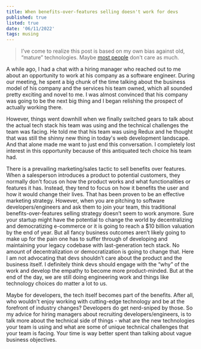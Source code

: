 ```yaml
---
title: When benefits-over-features selling doesn't work for devs
published: true
listed: true
date: '06/11/2022'
tags: musing
---
```


> I’ve come to realize this post is based on my own bias against old, “mature” technologies. Maybe [most people](https://twitter.com/he_zhenghao/status/1532407863334739968) don't care as much. 

A while ago, I had a chat with a hiring manager who reached out to me about an opportunity to work at his company as a software engineer. During our meeting, he spent a big chunk of the time talking about the business model of his company and the services his team owned, which all sounded pretty exciting and novel to me. I was almost convinced that his company was going to be the next big thing and I began relishing the prospect of actually working there. 

However, things went downhill when we finally switched gears to talk about the actual tech stack his team was using and the technical challenges the team was facing. He told me that his team was using Redux and he thought that was still the shinny new thing in today's web development landscape. And that alone made me want to just end this conversation. I completely lost interest in this opportunity because of this antiquated tech choice his team had. 

There is a prevailing marketing/sales tactic to sell benefits over features. When a salesperson introduces a product to potential customers, they normally don't focus on how the product works and what functionalities or features it has. Instead, they tend to focus on how it benefits the user and how it would change their lives. That has been proven to be an effective marketing strategy. However, when you are pitching to software developers/engineers and ask them to join your team, this traditional benefits-over-features selling strategy doesn’t seem to work anymore. Sure your startup might have the potential to change the world by decentralizing and democratizing e-commerce or it is going to reach a $10 billion valuation by the end of year. But all fancy business outcomes aren’t likely going to make up for the pain one has to suffer through of developing and maintaining your legacy codebase with last-generation tech stack. No amount of decentralization or democratization is going to change that. Here I am not advocating that devs shouldn’t care about the product and the business itself. I definitely think devs should engage with the “why” of the work and develop the empathy to become more product-minded. But at the end of the day, we are still doing engineering work and things like technology choices do matter a lot to us.

Maybe for developers, the tech itself becomes part of the benefits. After all, who wouldn't enjoy working with cutting-edge technology and be at the forefront of industry changes? Developers do get nerd-sniped by those. So my advice for hiring managers about recruiting developers/engineers, is to talk more about the technical side of things - what are the new technologies your team is using and what are some of unique technical challenges that your team is facing. Your time is way better spent than talking about vague business objectives.
